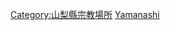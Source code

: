 {{Commonscat|Temples in Yamanashi prefecture}}
{{日本行政區劃分類導航|佛寺}}
[[Category:山梨縣宗教場所|Category:山梨縣宗教場所]]
[[Category:日本各都道府縣佛寺|Yamanashi]]